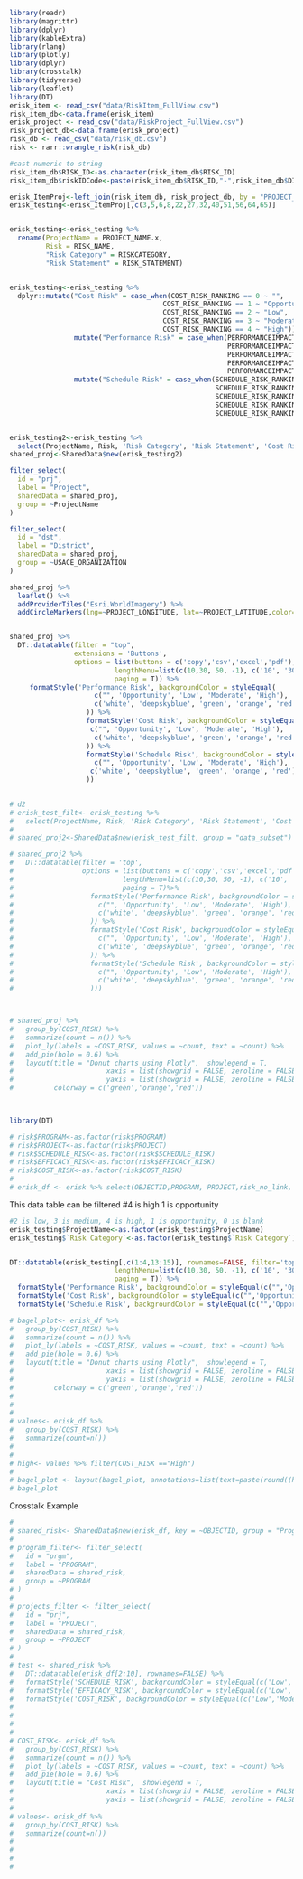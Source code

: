 ```r
library(readr) 
library(magrittr) 
library(dplyr) 
library(kableExtra) 
library(rlang)
library(plotly)
library(dplyr)
library(crosstalk)
library(tidyverse)
library(leaflet)
library(DT)
erisk_item <- read_csv("data/RiskItem_FullView.csv")
risk_item_db<-data.frame(erisk_item)
erisk_project <- read_csv("data/RiskProject_FullView.csv")
risk_project_db<-data.frame(erisk_project)
risk_db <- read_csv("data/risk_db.csv")
risk <- rarr::wrangle_risk(risk_db)

#cast numeric to string
risk_item_db$RISK_ID<-as.character(risk_item_db$RISK_ID)
risk_item_db$riskIDCode<-paste(risk_item_db$RISK_ID,"-",risk_item_db$DISCIPLINE_ACRONYM)

erisk_ItemProj<-left_join(risk_item_db, risk_project_db, by = "PROJECT_ID")
erisk_testing<-erisk_ItemProj[,c(3,5,6,8,22,27,32,40,51,56,64,65)]


erisk_testing<-erisk_testing %>%
  rename(ProjectName = PROJECT_NAME.x,
         Risk = RISK_NAME,
         "Risk Category" = RISKCATEGORY,
         "Risk Statement" = RISK_STATEMENT)


erisk_testing<-erisk_testing %>% 
  dplyr::mutate("Cost Risk" = case_when(COST_RISK_RANKING == 0 ~ "",
                                      COST_RISK_RANKING == 1 ~ "Opportunity",
                                      COST_RISK_RANKING == 2 ~ "Low",
                                      COST_RISK_RANKING == 3 ~ "Moderate",
                                      COST_RISK_RANKING == 4 ~ "High")) %>%
                mutate("Performance Risk" = case_when(PERFORMANCEIMPACT_RISK_RANKING == 0 ~ "",
                                                      PERFORMANCEIMPACT_RISK_RANKING == 1 ~ "Opportunity",
                                                      PERFORMANCEIMPACT_RISK_RANKING == 2 ~ "Low",
                                                      PERFORMANCEIMPACT_RISK_RANKING == 3 ~ "Moderate",
                                                      PERFORMANCEIMPACT_RISK_RANKING == 4 ~ "High"))%>%
                mutate("Schedule Risk" = case_when(SCHEDULE_RISK_RANKING == 0 ~ "",
                                                   SCHEDULE_RISK_RANKING == 1 ~ "Opportunity",
                                                   SCHEDULE_RISK_RANKING == 2 ~ "Low",
                                                   SCHEDULE_RISK_RANKING == 3 ~ "Moderate",
                                                   SCHEDULE_RISK_RANKING == 4 ~ "High"))



```

```r
erisk_testing2<-erisk_testing %>%
  select(ProjectName, Risk, 'Risk Category', 'Risk Statement', 'Cost Risk', 'Performance Risk', 'Schedule Risk', PROJECT_LATITUDE, PROJECT_LONGITUDE, USACE_ORGANIZATION)
shared_proj<-SharedData$new(erisk_testing2)

filter_select(
  id = "prj",
  label = "Project",
  sharedData = shared_proj,
  group = ~ProjectName
)

filter_select(
  id = "dst",
  label = "District",
  sharedData = shared_proj,
  group = ~USACE_ORGANIZATION
)

shared_proj %>%
  leaflet() %>%
  addProviderTiles("Esri.WorldImagery") %>%
  addCircleMarkers(lng=~PROJECT_LONGITUDE, lat=~PROJECT_LATITUDE,color="aqua", fillColor="aqua", weight=2)


shared_proj %>%
  DT::datatable(filter = "top",
                extensions = 'Buttons', 
                options = list(buttons = c('copy','csv','excel','pdf'),
                          lengthMenu=list(c(10,30, 50, -1), c('10', '30', '50', 'All')),
                          paging = T)) %>%
     formatStyle('Performance Risk', backgroundColor = styleEqual(
                     c("", 'Opportunity', 'Low', 'Moderate', 'High'),
                     c('white', 'deepskyblue', 'green', 'orange', 'red')
                   )) %>%
                   formatStyle('Cost Risk', backgroundColor = styleEqual(
                    c("", 'Opportunity', 'Low', 'Moderate', 'High'),
                     c('white', 'deepskyblue', 'green', 'orange', 'red')
                   )) %>%
                   formatStyle('Schedule Risk', backgroundColor = styleEqual(
                     c("", 'Opportunity', 'Low', 'Moderate', 'High'),
                    c('white', 'deepskyblue', 'green', 'orange', 'red')
                   ))

  
# d2
# erisk_test_filt<- erisk_testing %>%
#   select(ProjectName, Risk, 'Risk Category', 'Risk Statement', 'Cost Risk', 'Performance Risk', 'Schedule Risk')
# 
# shared_proj2<-SharedData$new(erisk_test_filt, group = "data_subset")

# shared_proj2 %>%
#   DT::datatable(filter = 'top',
#                 options = list(buttons = c('copy','csv','excel','pdf'),
#                           lengthMenu=list(c(10,30, 50, -1), c('10', '30', '50', 'All')),
#                           paging = T)%>%
#                   formatStyle('Performance Risk', backgroundColor = styleEqual(
#                     c("", 'Opportunity', 'Low', 'Moderate', 'High'),
#                     c('white', 'deepskyblue', 'green', 'orange', 'red')
#                   )) %>%
#                   formatStyle('Cost Risk', backgroundColor = styleEqual(
#                     c("", 'Opportunity', 'Low', 'Moderate', 'High'),
#                     c('white', 'deepskyblue', 'green', 'orange', 'red')
#                   )) %>%
#                   formatStyle('Schedule Risk', backgroundColor = styleEqual(
#                     c("", 'Opportunity', 'Low', 'Moderate', 'High'),
#                     c('white', 'deepskyblue', 'green', 'orange', 'red')
#                   )))



# shared_proj %>%
#   group_by(COST_RISK) %>% 
#   summarize(count = n()) %>% 
#   plot_ly(labels = ~COST_RISK, values = ~count, text = ~count) %>% 
#   add_pie(hole = 0.6) %>% 
#   layout(title = "Donut charts using Plotly",  showlegend = T,
#                       xaxis = list(showgrid = FALSE, zeroline = FALSE, showticklabels = FALSE),
#                       yaxis = list(showgrid = FALSE, zeroline = FALSE, showticklabels = FALSE),
#          colorway = c('green','orange','red'))

  

```

```r
library(DT) 

# risk$PROGRAM<-as.factor(risk$PROGRAM)
# risk$PROJECT<-as.factor(risk$PROJECT)
# risk$SCHEDULE_RISK<-as.factor(risk$SCHEDULE_RISK)
# risk$EFFICACY_RISK<-as.factor(risk$EFFICACY_RISK)
# risk$COST_RISK<-as.factor(risk$COST_RISK)
# 
# erisk_df <- erisk %>% select(OBJECTID,PROGRAM, PROJECT,risk_no_link, CONCERNS, RISKCATEGORY, RISK_STRATEGY, EFFICACY_RISK, COST_RISK, SCHEDULE_RISK)
```

This data table can be filtered #4 is high 1 is opportunity

```r
#2 is low, 3 is medium, 4 is high, 1 is opportunity, 0 is blank
erisk_testing$ProjectName<-as.factor(erisk_testing$ProjectName)
erisk_testing$`Risk Category`<-as.factor(erisk_testing$`Risk Category`)


DT::datatable(erisk_testing[,c(1:4,13:15)], rownames=FALSE, filter='top',options = list(buttons = c('copy','csv','excel','pdf'),
                          lengthMenu=list(c(10,30, 50, -1), c('10', '30', '50', 'All')),
                          paging = T)) %>%
  formatStyle('Performance Risk', backgroundColor = styleEqual(c("",'Opportunity','Low','Moderate','High'), c('white','deepskyblue','green','orange','red'))) %>%
  formatStyle('Cost Risk', backgroundColor = styleEqual(c("",'Opportunity','Low','Moderate','High'), c('white','deepskyblue','green','orange','red'))) %>%
  formatStyle('Schedule Risk', backgroundColor = styleEqual(c("",'Opportunity','Low','Moderate','High'), c('white','deepskyblue','green','orange','red')))


```

```r
# bagel_plot<- erisk_df %>%
#   group_by(COST_RISK) %>% 
#   summarize(count = n()) %>% 
#   plot_ly(labels = ~COST_RISK, values = ~count, text = ~count) %>% 
#   add_pie(hole = 0.6) %>% 
#   layout(title = "Donut charts using Plotly",  showlegend = T,
#                       xaxis = list(showgrid = FALSE, zeroline = FALSE, showticklabels = FALSE),
#                       yaxis = list(showgrid = FALSE, zeroline = FALSE, showticklabels = FALSE),
#          colorway = c('green','orange','red'))
# 
# 
# 
# values<- erisk_df %>%
#   group_by(COST_RISK) %>%
#   summarize(count=n())
# 
# 
# high<- values %>% filter(COST_RISK =="High")
# 
# bagel_plot <- layout(bagel_plot, annotations=list(text=paste(round((high$count / sum(values$count) * 100),2), "%", sep=""), "showarrow"=F))
# bagel_plot


```

Crosstalk Example

```r
# 
# shared_risk<- SharedData$new(erisk_df, key = ~OBJECTID, group = "Program")
# 
# program_filter<- filter_select(
#   id = "prgm",
#   label = "PROGRAM",
#   sharedData = shared_risk,
#   group = ~PROGRAM
# )
# 
# projects_filter <- filter_select(
#   id = "prj",
#   label = "PROJECT",
#   sharedData = shared_risk,
#   group = ~PROJECT
# )
# 
# test <- shared_risk %>% 
#   DT::datatable(erisk_df[2:10], rownames=FALSE) %>%
#   formatStyle('SCHEDULE_RISK', backgroundColor = styleEqual(c('Low','Moderate','High'), c('green','orange','red'))) %>%
#   formatStyle('EFFICACY_RISK', backgroundColor = styleEqual(c('Low','Moderate','High'), c('green','orange','red'))) %>%
#   formatStyle('COST_RISK', backgroundColor = styleEqual(c('Low','Moderate','High'), c('green','orange','red')))
# 
# 
# 
# 
# COST_RISK<- erisk_df %>%
#   group_by(COST_RISK) %>% 
#   summarize(count = n()) %>% 
#   plot_ly(labels = ~COST_RISK, values = ~count, text = ~count) %>% 
#   add_pie(hole = 0.6) %>% 
#   layout(title = "Cost Risk",  showlegend = T,
#                       xaxis = list(showgrid = FALSE, zeroline = FALSE, showticklabels = FALSE),
#                       yaxis = list(showgrid = FALSE, zeroline = FALSE, showticklabels = FALSE))
# 
# values<- erisk_df %>%
#   group_by(COST_RISK) %>%
#   summarize(count=n())
# 
# 
# 
# 

```
